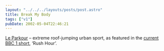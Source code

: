 ```yaml
---
layout: "../../../layouts/posts/post.astro"
title: Break My Body
tags: ["v1"]
pubDate: 2002-05-04T22:46:21
---
```


[Le Parkour][1] &#8211; extreme roof-jumping urban sport, as featured in the [current BBC 1 short][2], &#8216;Rush Hour&#8217;.

[1]: http://membres.lycos.fr/leparkoura/ "Le Parkour fan site (in French)"
[2]: http://news.bbc.co.uk/hi/english/entertainment/tv_and_radio/newsid_1939000/1939106.stm "BBC News article on Le Parkour and Rush Hour"
